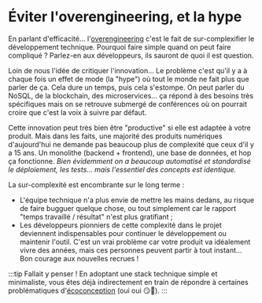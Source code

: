 
# Éviter l'overengineering, et la hype

En parlant d'efficacité… l'[overengineering](https://fr.wiktionary.org/wiki/suring%C3%A9nierie) c'est le fait de sur-complexifier le développement technique. Pourquoi faire simple quand on peut faire compliqué ? Parlez-en aux développeurs, ils sauront de quoi il est question.

Loin de nous l'idée de critiquer l'innovation… Le problème c'est qu'il y a à chaque fois un effet de mode (la "hype") où tout le monde ne fait plus que parler de ça. Cela dure un temps, puis cela s'estompe. On peut parler du NoSQL, de la blockchain, des microservices… ça répond à des besoins très spécifiques mais on se retrouve submergé de conférences où on pourrait croire que c'est la voix à suivre par défaut.

<CaptionedImage src={AdoptionLifeCycle} alt="" source="https://en.wikipedia.org/wiki/Technology_adoption_life_cycle" />

Cette innovation peut très bien être "productive" si elle est adaptée à votre produit. Mais dans les faits, une majorité des produits numériques d'aujourd'hui ne demande pas beaucoup plus de complexité que ceux d'il y a 15 ans. Un monolithe (backend + frontend), une base de données, et hop ça fonctionne. _Bien évidemment on a beaucoup automatisé et standardisé le déploiement, les tests… mais l'essentiel des concepts est identique._

La sur-complexité est encombrante sur le long terme :

- L'équipe technique n'a plus envie de mettre les mains dedans, au risque de faire bugguer quelque chose, ou tout simplement car le rapport "temps travaillé / résultat" n'est plus gratifiant ;
- Les développeurs pionniers de cette complexité dans le projet deviennent indispensables pour continuer le développement ou maintenir l'outil. C'est un vrai problème car votre produit va idéalement vivre des années, mais ces personnes peuvent partir à tout instant… Bon courage aux nouvelles recrues !

:::tip Fallait y penser !
En adoptant une stack technique simple et minimaliste, vous êtes déjà indirectement en train de répondre à certaines problématiques d'[écoconception](https://www.ecologie.gouv.fr/leco-conception-des-produits) (oui oui 😏🌱).
:::
